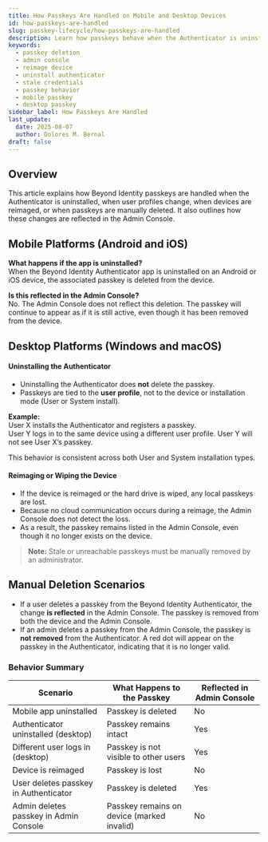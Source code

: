 ```yaml
---
title: How Passkeys Are Handled on Mobile and Desktop Devices
id: how-passkeys-are-handled
slug: passkey-lifecycle/how-passkeys-are-handled
description: Learn how passkeys behave when the Authenticator is uninstalled, user profiles change, or devices are reimaged, and how these changes appear in the Admin Console.
keywords:
  - passkey deletion
  - admin console
  - reimage device
  - uninstall authenticator
  - stale credentials
  - passkey behavior
  - mobile passkey
  - desktop passkey
sidebar_label: How Passkeys Are Handled
last_update:
  date: 2025-08-07
  author: Dolores M. Bernal
draft: false
---
```


## Overview

This article explains how Beyond Identity passkeys are handled when the Authenticator is uninstalled, when user profiles change, when devices are reimaged, or when passkeys are manually deleted. It also outlines how these changes are reflected in the Admin Console.

## Mobile Platforms (Android and iOS)

**What happens if the app is uninstalled?**  
When the Beyond Identity Authenticator app is uninstalled on an Android or iOS device, the associated passkey is deleted from the device.

**Is this reflected in the Admin Console?**  
No. The Admin Console does not reflect this deletion. The passkey will continue to appear as if it is still active, even though it has been removed from the device.

## Desktop Platforms (Windows and macOS)

#### Uninstalling the Authenticator

- Uninstalling the Authenticator does **not** delete the passkey.
- Passkeys are tied to the **user profile**, not to the device or installation mode (User or System install).

**Example:**  
User X installs the Authenticator and registers a passkey.  
User Y logs in to the same device using a different user profile. User Y will not see User X’s passkey.

This behavior is consistent across both User and System installation types.

#### Reimaging or Wiping the Device

- If the device is reimaged or the hard drive is wiped, any local passkeys are lost.
- Because no cloud communication occurs during a reimage, the Admin Console does not detect the loss.
- As a result, the passkey remains listed in the Admin Console, even though it no longer exists on the device.

> **Note:** Stale or unreachable passkeys must be manually removed by an administrator.

## Manual Deletion Scenarios

- If a user deletes a passkey from the Beyond Identity Authenticator, the change **is reflected** in the Admin Console. The passkey is removed from both the device and the Admin Console.
- If an admin deletes a passkey from the Admin Console, the passkey is **not removed** from the Authenticator. A red dot will appear on the passkey in the Authenticator, indicating that it is no longer valid.

### Behavior Summary

| Scenario                                | What Happens to the Passkey              | Reflected in Admin Console |
|-----------------------------------------|-------------------------------------------|-----------------------------|
| Mobile app uninstalled                  | Passkey is deleted                        | No                          |
| Authenticator uninstalled (desktop)     | Passkey remains intact                    | Yes                         |
| Different user logs in (desktop)        | Passkey is not visible to other users     | Yes                         |
| Device is reimaged                      | Passkey is lost                           | No                          |
| User deletes passkey in Authenticator   | Passkey is deleted                        | Yes                         |
| Admin deletes passkey in Admin Console  | Passkey remains on device (marked invalid)| No                          |
